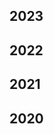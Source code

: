 <div class="tags">

## 2023

<ul>
  <PostAndDate
    date="2023-02-27"
    title="A High Level Architecture of the TypeScript compiler"
    url="/a-high-level-architecture-of-the-typescript-compiler"
  />
</ul>

## 2022

<ul>
  <PostAndDate
    date="2022-01-04"
    title="Refactoring Setup: NextJS, TypeScript, Prettier, and Testing Library"
    url="/series/website-changelog/refactoring-setup"
  />
  <PostAndDate
    date="2022-01-03"
    title="Mastering JavaScript: Revisiting Conditionals in JavaScript and TypeScript"
    url="/series/mastering-javascript/revisiting-conditionals-in-javascript-and-typescript"
  />
</ul>

## 2021

<ul>
  <PostAndDate
    date="2022-01-04"
    title="Refactoring Setup: NextJS, TypeScript, Prettier, and Testing Library"
    url="/series/website-changelog/refactoring-setup"
  />
  <PostAndDate
    date="2022-01-03"
    title="Mastering JavaScript: Revisiting Conditionals in JavaScript and TypeScript"
    url="/series/mastering-javascript/revisiting-conditionals-in-javascript-and-typescript"
  />
</ul>

<ul>
  <PostAndDate
    date="2021-12-27"
    title="Mastering JavaScript Series"
    url="/series/mastering-javascript"
  />
  <PostAndDate
    date="2021-10-17"
    title="Building an Interpreter: Parser - Part 1: Fundamental parts of AST and basic statements"
    url="/series/building-an-interpreter/parser-part-1"
  />
  <PostAndDate
    date="2021-07-20"
    title="Building an Interpreter: REPL"
    url="/series/building-an-interpreter/repl"
  />
  <PostAndDate
    date="2021-07-18"
    title="Building an Interpreter: Lexical Analysis - Part 3"
    url="/series/building-an-interpreter/lexical-analysis-part-3"
  />
  <PostAndDate
    date="2021-06-23"
    title="Rebuilding Mercari's Search: Home and Menu"
    url="/series/rebuilding-mercaris-search/home-menu"
  />
  <PostAndDate
    date="2021-06-20"
    title="Rebuilding Mercari's Search: Setup NextJS with TypeScript, Prettier, and Jest"
    url="/series/rebuilding-mercaris-search/setup-nextjs-with-typescript-prettier-and-jest"
  />
  <PostAndDate
    date="2021-06-13"
    title="Rebuilding Mercari's Search series"
    url="/series/rebuilding-mercaris-search"
  />
  <PostAndDate
    date="2021-06-05"
    title="Data Fetching in React with react-query"
    url="/data-fetching-in-react-with-react-query"
  />
  <PostAndDate
    date="2021-05-29"
    title="Building an Interpreter: Lexical Analysis - Part 2"
    url="/series/building-an-interpreter/lexical-analysis-part-2"
  />
  <PostAndDate
    date="2021-05-23"
    title="Building an Interpreter: Lexical Analysis - Part 1"
    url="/series/building-an-interpreter/lexical-analysis-part-1"
  />
  <PostAndDate
    date="2021-05-23"
    title="Building an Interpreter series"
    url="/series/building-an-interpreter"
  />
  <PostAndDate
    date="2021-04-04"
    title="DX & Software Maintainability in Frontend Engineering"
    url="/dx-and-software-maintainability-in-frontend-engineering"
  />
</ul>

## 2020

<ul>

<PostAndDate date="2020-07-19" title="A Mental Model to think in TypeScript" url="/a-mental-model-to-think-in-typescript" />
<PostAndDate date="2020-06-21" title="UX Studies with React, TypeScript, and Testing Library" url="/ux-studies-with-react-typescript-and-testing-library" />
<PostAndDate date="2020-05-23" title="Union Types with Objects" url="/series/typescript-learnings/union-types-with-objects" />
<PostAndDate date="2020-05-09" title="TypeScript Interesting Types" url="/series/typescript-learnings/interesting-types" />
<PostAndDate date="2020-05-05" title="Constant feedback driven development with Nodemon" url="/constant-feedback-driven-development-with-nodemon" />
<PostAndDate date="2020-04-29" title="Automating my blog posts publishing process" url="/publisher-a-tooling-to-automate-the-process-to-publish-my-blog-posts" />
<PostAndDate date="2020-04-25" title="TypeScript Learnings: Type System" url="/series/typescript-learnings/type-system" />
<PostAndDate date="2020-04-15" title="Fun with Dates" url="/fun-with-dates" />
<PostAndDate date="2020-04-08" title="Thinking in data contracts" url="/thinking-in-data-contracts" />
<PostAndDate date="2020-04-05" title="TypeScript Learnings: Object Destruturing" url="/series/typescript-learnings/object-destructuring" />
<PostAndDate date="2020-04-05" title="TypeScript Learnings series" url="/series/typescript-learnings" />
<PostAndDate date="2020-04-01" title="Consistent State Management in React and Redux" url="/consistent-state-management-in-react-and-redux" />
</ul>

</div>
